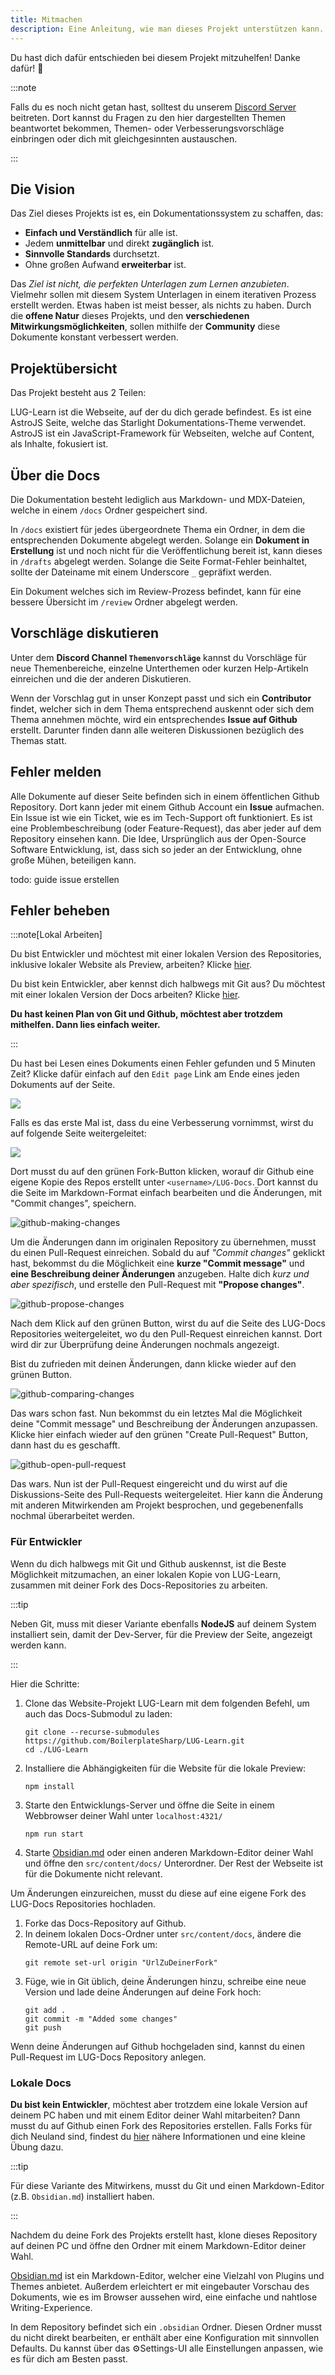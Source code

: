 ```yaml
---
title: Mitmachen
description: Eine Anleitung, wie man dieses Projekt unterstützen kann.
---
```


Du hast dich dafür entschieden bei diesem Projekt mitzuhelfen! Danke dafür! 💪

:::note

Falls du es noch nicht getan hast, solltest du unserem [Discord Server](https://discord.gg/NzHk4m7d5w) beitreten. Dort kannst du Fragen zu den hier dargestellten Themen beantwortet bekommen, Themen- oder Verbesserungsvorschläge einbringen oder dich mit gleichgesinnten austauschen.

:::

## Die Vision

Das Ziel dieses Projekts ist es, ein Dokumentationssystem zu schaffen, das:

- **Einfach und Verständlich** für alle ist.
- Jedem **unmittelbar** und direkt **zugänglich** ist.
- **Sinnvolle Standards** durchsetzt.
- Ohne großen Aufwand **erweiterbar** ist.

Das *Ziel ist nicht, die perfekten Unterlagen zum Lernen anzubieten*. Vielmehr sollen mit diesem System Unterlagen in einem iterativen Prozess erstellt werden. Etwas haben ist meist besser, als nichts zu haben. Durch die **offene Natur** dieses Projekts, und den **verschiedenen Mitwirkungsmöglichkeiten**, sollen mithilfe der **Community** diese Dokumente konstant verbessert werden.

## Projektübersicht

Das Projekt besteht aus 2 Teilen:



<CardGrid>
  <LinkCard title="LUG-Learn" href="https://github.com/boilerplatesharp/lug-learn" />
  <LinkCard title="LUG-Docs" href="https://github.com/boilerplatesharp/lug-docs" />
</CardGrid>

LUG-Learn ist die Webseite, auf der du dich gerade befindest. Es ist eine AstroJS Seite, welche das Starlight Dokumentations-Theme verwendet. AstroJS ist ein JavaScript-Framework für Webseiten, welche auf Content, als Inhalte, fokusiert ist. 

## Über die Docs

Die Dokumentation besteht lediglich aus Markdown- und MDX-Dateien, welche in einem `/docs` Ordner gespeichert sind.

In `/docs` existiert für jedes übergeordnete Thema ein Ordner, in dem die entsprechenden Dokumente abgelegt werden. Solange ein **Dokument in Erstellung** ist und noch nicht für die Veröffentlichung bereit ist, kann dieses in `/drafts` abgelegt werden. Solange die Seite Format-Fehler beinhaltet, sollte der Dateiname mit einem Underscore `_` gepräfixt werden.

Ein Dokument welches sich im Review-Prozess befindet, kann für eine bessere Übersicht im `/review` Ordner abgelegt werden.

## Vorschläge diskutieren

Unter dem **Discord Channel `Themenvorschläge`** kannst du Vorschläge für neue Themenbereiche, einzelne Unterthemen oder kurzen Help-Artikeln einreichen und die der anderen Diskutieren.

Wenn der Vorschlag gut in unser Konzept passt und sich ein **Contributor** findet, welcher sich in dem Thema entsprechend auskennt oder sich dem Thema annehmen möchte, wird ein entsprechendes **Issue auf Github** erstellt. Darunter finden dann alle weiteren Diskussionen bezüglich des Themas statt.

## Fehler melden

Alle Dokumente auf dieser Seite befinden sich in einem öffentlichen Github Repository. Dort kann jeder mit einem Github Account ein **Issue** aufmachen. Ein Issue ist wie ein Ticket, wie es im Tech-Support oft funktioniert. Es ist eine Problembeschreibung (oder Feature-Request), das aber jeder auf dem Repository einsehen kann. Die Idee, Ursprünglich aus der Open-Source Software Entwicklung, ist, dass sich so jeder an der Entwicklung, ohne große Mühen, beteiligen kann.

todo: guide issue erstellen

## Fehler beheben

:::note[Lokal Arbeiten]

Du bist Entwickler und möchtest mit einer lokalen Version des Repositories, inklusive lokaler Website als Preview, arbeiten? Klicke [hier](#für-entwickler).

Du bist kein Entwickler, aber kennst dich halbwegs mit Git aus? Du möchtest mit einer lokalen Version der Docs arbeiten? Klicke [hier](#lokale-docs).

**Du hast keinen Plan von Git und Github, möchtest aber trotzdem mithelfen. Dann lies einfach weiter.**

:::

Du hast bei Lesen eines Dokuments einen Fehler gefunden und 5 Minuten Zeit? Klicke dafür einfach auf den `Edit page` Link am Ende eines jeden Dokuments auf der Seite.

![](../assets/edit-page-link.png)

Falls es das erste Mal ist, dass du eine Verbesserung vornimmst, wirst du auf folgende Seite weitergeleitet:

![](../assets/fork-docs-github.png)

Dort musst du auf den grünen Fork-Button klicken, worauf dir Github eine eigene Kopie des Repos erstellt unter `<username>/LUG-Docs`. Dort kannst du die Seite im Markdown-Format einfach bearbeiten und die Änderungen, mit "Commit changes", speichern.

![github-making-changes](../assets/github-making-changes.png)

Um die Änderungen dann im originalen Repository zu übernehmen, musst du einen Pull-Request einreichen. Sobald du auf *"Commit changes"* geklickt hast, bekommst du die Möglichkeit eine **kurze "Commit message"** und **eine Beschreibung deiner Änderungen** anzugeben. Halte dich *kurz und aber spezifisch*, und erstelle den Pull-Request mit **"Propose changes"**.

![github-propose-changes](../assets/github-propose-changes.png)

Nach dem Klick auf den grünen Button, wirst du auf die Seite des LUG-Docs Repositories weitergeleitet, wo du den Pull-Request einreichen kannst. Dort wird dir zur Überprüfung deine Änderungen nochmals angezeigt.

Bist du zufrieden mit deinen Änderungen, dann klicke wieder auf den grünen Button.

![github-comparing-changes](../assets/github-comparing-changes.png)

Das wars schon fast. Nun bekommst du ein letztes Mal die Möglichkeit deine "Commit message" und Beschreibung der Änderungen anzupassen. Klicke hier einfach wieder auf den grünen "Create Pull-Request" Button, dann hast du es geschafft.

![github-open-pull-request](../assets/github-open-pull-request.png)

Das wars. Nun ist der Pull-Request eingereicht und du wirst auf die Diskussions-Seite des Pull-Requests weitergeleitet. Hier kann die Änderung mit anderen Mitwirkenden am Projekt besprochen, und gegebenenfalls nochmal überarbeitet werden.

### Für Entwickler

Wenn du dich halbwegs mit Git und Github auskennst, ist die Beste Möglichkeit mitzumachen, an einer lokalen Kopie von LUG-Learn, zusammen mit deiner Fork des Docs-Repositories zu arbeiten.

:::tip

Neben Git, muss mit dieser Variante ebenfalls **NodeJS** auf deinem System installiert sein, damit der Dev-Server, für die Preview der Seite, angezeigt werden kann.

:::

Hier die Schritte:


<Steps>

1. Clone das Website-Projekt LUG-Learn mit dem folgenden Befehl, um auch das Docs-Submodul zu laden:
   ```shell title="cloning repository..."
   git clone --recurse-submodules https://github.com/BoilerplateSharp/LUG-Learn.git
   cd ./LUG-Learn
   ```
2. Installiere die Abhängigkeiten für die Website für die lokale Preview:
   ```shell title="installing dependencies..."
   npm install
   ```
3. Starte den Entwicklungs-Server und öffne die Seite in einem Webbrowser deiner Wahl unter `localhost:4321/`
   ```shell title="starting dev-server"
   npm run start
   ```
4. Starte [Obsidian.md](https://obsidian.md) oder einen anderen Markdown-Editor deiner Wahl und öffne den `src/content/docs/` Unterordner. Der Rest der Webseite ist für die Dokumente nicht relevant.

</Steps>

Um Änderungen einzureichen, musst du diese auf eine eigene Fork des LUG-Docs Repositories hochladen. 

<Steps>

1. Forke das Docs-Repository auf Github.
2. In deinem lokalen Docs-Ordner unter `src/content/docs`, ändere die Remote-URL auf deine Fork um:
   ```shell title="switching remote..."
   git remote set-url origin "UrlZuDeinerFork"
   ```
3. Füge, wie in Git üblich, deine Änderungen hinzu, schreibe eine neue Version und lade deine Änderungen auf deine Fork hoch:
   ```shell title="pushing changes..."
   git add .
   git commit -m "Added some changes"
   git push
   ```

</Steps>

Wenn deine Änderungen auf Github hochgeladen sind, kannst du einen Pull-Request im LUG-Docs Repository anlegen.

### Lokale Docs

**Du bist kein Entwickler**, möchtest aber trotzdem eine lokale Version auf deinem PC haben und mit einem Editor deiner Wahl mitarbeiten? Dann musst du auf Github einen Fork des Repositories erstellen. Falls Forks für dich Neuland sind, findest du [hier](https://docs.github.com/de/pull-requests/collaborating-with-pull-requests/working-with-forks/fork-a-repo) nähere Informationen und eine kleine Übung dazu.

:::tip

Für diese Variante des Mitwirkens, musst du Git und einen Markdown-Editor (z.B. `Obsidian.md`) installiert haben.

<CardGrid>
  <LinkCard title="Git Download" href="https://git-scm.com" />
  <LinkCard title="Obsidian Download" href="https://obsidian.md" />
</CardGrid>

:::

Nachdem du deine Fork des Projekts erstellt hast, klone dieses Repository auf deinen PC und öffne den Ordner mit einem Markdown-Editor deiner Wahl.

[Obsidian.md](https://obsidian.md) ist ein Markdown-Editor, welcher eine Vielzahl von Plugins und Themes anbietet. Außerdem erleichtert er mit eingebauter Vorschau des Dokuments, wie es im Browser aussehen wird, eine einfache und nahtlose Writing-Experience.

In dem Repository befindet sich ein `.obsidian` Ordner. Diesen Ordner musst du nicht direkt bearbeiten, er enthält aber eine Konfiguration mit sinnvollen Defaults. Du kannst über das ⚙️Settings-UI alle Einstellungen anpassen, wie es für dich am Besten passt.
